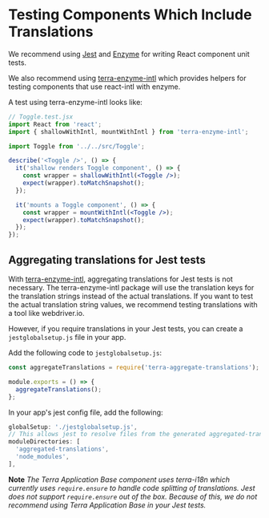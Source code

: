 # Testing Components Which Include Translations

We recommend using [Jest](https://jestjs.io/) and [Enzyme](https://airbnb.io/enzyme/) for writing React component unit tests.


We also recommend using [terra-enzyme-intl](https://github.com/cerner/terra-enzyme-intl) which provides helpers for testing components that use react-intl with enzyme.

A test using terra-enzyme-intl looks like:

```jsx
// Toggle.test.jsx
import React from 'react';
import { shallowWithIntl, mountWithIntl } from 'terra-enzyme-intl';

import Toggle from '../../src/Toggle';

describe('<Toggle />', () => {
  it('shallow renders Toggle component', () => {
    const wrapper = shallowWithIntl(<Toggle />);
    expect(wrapper).toMatchSnapshot();
  });

  it('mounts a Toggle component', () => {
    const wrapper = mountWithIntl(<Toggle />);
    expect(wrapper).toMatchSnapshot();
  });
});
```

## Aggregating translations for Jest tests
With [terra-enzyme-intl](https://github.com/cerner/terra-enzyme-intl), aggregating translations for Jest tests is not necessary. The terra-enzyme-intl package will use the translation keys for the translation strings instead of the actual translations. If you want to test the actual translation string values, we recommend testing translations with a tool like webdriver.io.

However, if you require translations in your Jest tests, you can create a `jestglobalsetup.js` file in your app.

Add the following code to `jestglobalsetup.js`:

```js
const aggregateTranslations = require('terra-aggregate-translations');

module.exports = () => {
  aggregateTranslations();
};
```

In your app's jest config file, add the following:

```js
globalSetup: './jestglobalsetup.js',
// This allows jest to resolve files from the generated aggregated-translations in addition to node_modules
moduleDirectories: [
  'aggregated-translations',
  'node_modules',
],
```

**Note** *The Terra Application Base component uses terra-i18n which currently uses `require.ensure` to handle code splitting of translations. Jest does not support `require.ensure` out of the box. Because of this, we do not recommend using Terra Application Base in your Jest tests.*
